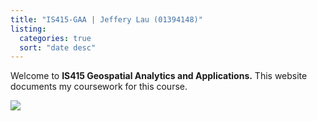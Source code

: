 ```yaml
---
title: "IS415-GAA | Jeffery Lau (01394148)"
listing:
  categories: true
  sort: "date desc"
---
```


Welcome to **IS415 Geospatial Analytics and Applications.** This website documents my coursework for this course.

![](misc/logo.jpeg)
